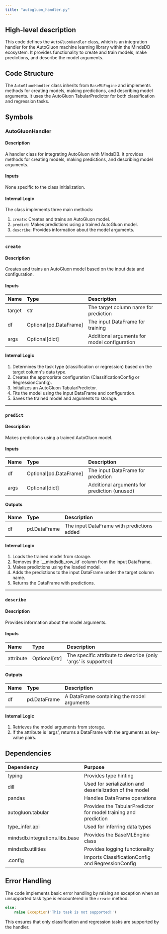 ```yaml
---
title: "autogluon_handler.py"
---
```


## High-level description
This code defines the `AutoGluonHandler` class, which is an integration handler for the AutoGluon machine learning library within the MindsDB ecosystem. It provides functionality to create and train models, make predictions, and describe the model arguments.

## Code Structure
The `AutoGluonHandler` class inherits from `BaseMLEngine` and implements methods for creating models, making predictions, and describing model arguments. It uses the AutoGluon TabularPredictor for both classification and regression tasks.

## Symbols

### AutoGluonHandler
#### Description
A handler class for integrating AutoGluon with MindsDB. It provides methods for creating models, making predictions, and describing model arguments.

#### Inputs
None specific to the class initialization.

#### Internal Logic
The class implements three main methods:
1. `create`: Creates and trains an AutoGluon model.
2. `predict`: Makes predictions using a trained AutoGluon model.
3. `describe`: Provides information about the model arguments.

___

### `create`
#### Description
Creates and trains an AutoGluon model based on the input data and configuration.

#### Inputs
| Name | Type | Description |
|:-----|:-----|:------------|
| target | str | The target column name for prediction |
| df | Optional[pd.DataFrame] | The input DataFrame for training |
| args | Optional[dict] | Additional arguments for model configuration |

#### Internal Logic
1. Determines the task type (classification or regression) based on the target column's data type.
2. Creates the appropriate configuration (ClassificationConfig or RegressionConfig).
3. Initializes an AutoGluon TabularPredictor.
4. Fits the model using the input DataFrame and configuration.
5. Saves the trained model and arguments to storage.

___

### `predict`
#### Description
Makes predictions using a trained AutoGluon model.

#### Inputs
| Name | Type | Description |
|:-----|:-----|:------------|
| df | Optional[pd.DataFrame] | The input DataFrame for prediction |
| args | Optional[dict] | Additional arguments for prediction (unused) |

#### Outputs
| Name | Type | Description |
|:-----|:-----|:------------|
| df | pd.DataFrame | The input DataFrame with predictions added |

#### Internal Logic
1. Loads the trained model from storage.
2. Removes the '__mindsdb_row_id' column from the input DataFrame.
3. Makes predictions using the loaded model.
4. Adds the predictions to the input DataFrame under the target column name.
5. Returns the DataFrame with predictions.

___

### `describe`
#### Description
Provides information about the model arguments.

#### Inputs
| Name | Type | Description |
|:-----|:-----|:------------|
| attribute | Optional[str] | The specific attribute to describe (only 'args' is supported) |

#### Outputs
| Name | Type | Description |
|:-----|:-----|:------------|
| df | pd.DataFrame | A DataFrame containing the model arguments |

#### Internal Logic
1. Retrieves the model arguments from storage.
2. If the attribute is 'args', returns a DataFrame with the arguments as key-value pairs.

## Dependencies
| Dependency | Purpose |
|:-----------|:--------|
| typing | Provides type hinting |
| dill | Used for serialization and deserialization of the model |
| pandas | Handles DataFrame operations |
| autogluon.tabular | Provides the TabularPredictor for model training and prediction |
| type_infer.api | Used for inferring data types |
| mindsdb.integrations.libs.base | Provides the BaseMLEngine class |
| mindsdb.utilities | Provides logging functionality |
| .config | Imports ClassificationConfig and RegressionConfig |

## Error Handling
The code implements basic error handling by raising an exception when an unsupported task type is encountered in the `create` method.

```python
else:
    raise Exception('This task is not supported!')
```

This ensures that only classification and regression tasks are supported by the handler.